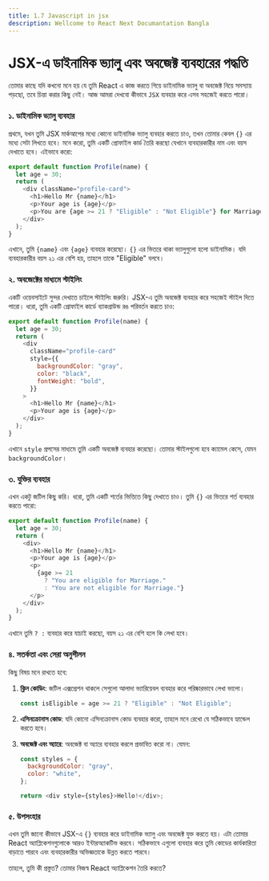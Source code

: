 ```yaml
---
title: 1.7 Javascript in jsx
description: Wellcome to React Next Documantation Bangla
---
```


## <h1 className="bg-gradient-to-r from-blue-500 to-purple-500 inline-block text-transparent bg-clip-text text-3xl">JSX-এ ডাইনামিক ভ্যালু এবং অবজেক্ট ব্যবহারের পদ্ধতি</h1>

তোমার কাছে যদি কখনো মনে হয় যে তুমি React এ কাজ করতে গিয়ে ডাইনামিক ভ্যালু বা অবজেক্ট নিয়ে সমস্যায় পড়ছো, তবে চিন্তা করার কিছু নেই। আজ আমরা দেখবো কীভাবে `JSX` ব্যবহার করে এসব সহজেই করতে পারো।

### ১. ডাইনামিক ভ্যালু ব্যবহার

প্রথমে, যখন তুমি JSX মার্কআপের মধ্যে কোনো ডাইনামিক ভ্যালু ব্যবহার করতে চাও, তখন তোমার কেবল `{}` এর মধ্যে সেটা লিখতে হবে। মনে করো, তুমি একটি প্রোফাইল কার্ড তৈরি করছো যেখানে ব্যবহারকারীর নাম এবং বয়স দেখাতে হবে। এইভাবে করো:

```javascript
export default function Profile(name) {
  let age = 30;
  return (
    <div className="profile-card">
      <h1>Hello Mr {name}</h1>
      <p>Your age is {age}</p>
      <p>You are {age >= 21 ? "Eligible" : "Not Eligible"} for Marriage</p>
    </div>
  );
}
```

এখানে, তুমি `{name}` এবং `{age}` ব্যবহার করেছো। `{}` এর ভিতরে থাকা ভ্যালুগুলো হলো ডাইনামিক। যদি ব্যবহারকারীর বয়স ২১ এর বেশি হয়, তাহলে তাকে "Eligible" বলবে।

### ২. অবজেক্টের মাধ্যমে স্টাইলিং

একটি ওয়েবসাইটে সুন্দর দেখাতে চাইলে স্টাইলিং জরুরি। JSX-এ তুমি অবজেক্ট ব্যবহার করে সহজেই স্টাইল দিতে পারো। ধরো, তুমি একটি প্রোফাইল কার্ডে ব্যাকগ্রাউন্ড রঙ পরিবর্তন করতে চাও:

```javascript
export default function Profile(name) {
  let age = 30;
  return (
    <div
      className="profile-card"
      style={{
        backgroundColor: "gray",
        color: "black",
        fontWeight: "bold",
      }}
    >
      <h1>Hello Mr {name}</h1>
      <p>Your age is {age}</p>
    </div>
  );
}
```

এখানে `style` প্রপসের মাধ্যমে তুমি একটি অবজেক্ট ব্যবহার করেছো। তোমার স্টাইলগুলো হবে ক্যামেল কেসে, যেমন `backgroundColor`।

### ৩. যুক্তির ব্যবহার

এখন একটু জটিল কিছু করি। ধরো, তুমি একটি শর্তের ভিত্তিতে কিছু দেখাতে চাও। তুমি `{}` এর ভিতরে শর্ত ব্যবহার করতে পারো:

```javascript
export default function Profile(name) {
  let age = 30;
  return (
    <div>
      <h1>Hello Mr {name}</h1>
      <p>Your age is {age}</p>
      <p>
        {age >= 21
          ? "You are eligible for Marriage."
          : "You are not eligible for Marriage."}
      </p>
    </div>
  );
}
```

এখানে তুমি `? :` ব্যবহার করে যাচাই করছো, বয়স ২১ এর বেশি হলে কি লেখা হবে।

### ৪. সতর্কতা এবং সেরা অনুশীলন

কিছু বিষয় মনে রাখতে হবে:

1. **ক্লিন কোডিং**: জটিল এক্সপ্রেশন থাকলে সেগুলো আলাদা ভ্যারিয়েবল ব্যবহার করে পরিষ্কারভাবে লেখা ভালো।

   ```javascript
   const isEligible = age >= 21 ? "Eligible" : "Not Eligible";
   ```

2. **এসিনক্রোনাস কোড**: যদি কোনো এসিনক্রোনাস কোড ব্যবহার করো, তাহলে মনে রেখো যে সঠিকভাবে হ্যান্ডেল করতে হবে।

3. **অবজেক্ট এবং অ্যারে**: অবজেক্ট বা অ্যারে ব্যবহার করলে প্রভাবিত করো না। যেমন:

   ```javascript
   const styles = {
     backgroundColor: "gray",
     color: "white",
   };

   return <div style={styles}>Hello!</div>;
   ```

### ৫. উপসংহার

এখন তুমি জানো কীভাবে JSX-এ `{}` ব্যবহার করে ডাইনামিক ভ্যালু এবং অবজেক্ট যুক্ত করতে হয়। এটা তোমার React অ্যাপ্লিকেশনগুলোকে আরও ইন্টারঅ্যাকটিভ করবে। সঠিকভাবে এগুলো ব্যবহার করে তুমি কোডের কার্যকারিতা বাড়াতে পারবে এবং ব্যবহারকারীর অভিজ্ঞতাকে উন্নত করতে পারবে।

তাহলে, তুমি কী প্রস্তুত? তোমার নিজস্ব React অ্যাপ্লিকেশন তৈরি করতে?
